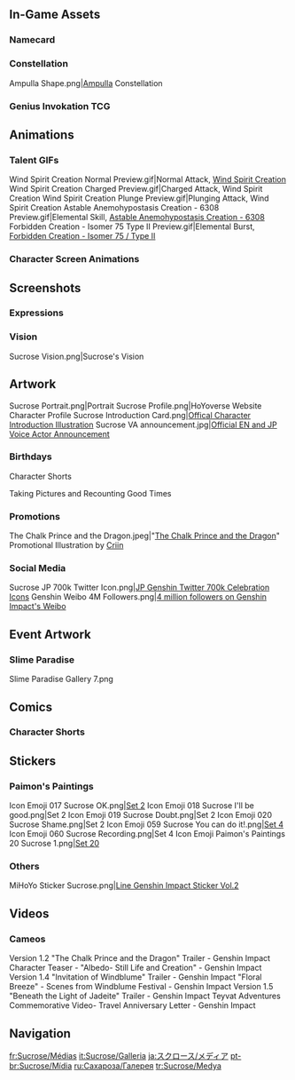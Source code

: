 {{CharacterTabs}}
{{TOC limit}}
==In-Game Assets==
{{Assets}}

===Namecard===
{{Assets/Namecard|Bio-Alchemy|Sucrose}}

===Constellation===
<gallery>Ampulla Shape.png|[[Ampulla]] Constellation</gallery>

===Genius Invokation TCG===
{{Main|Genius Invokation TCG}}
{{Genius Invokation TCG Cards by Featured Gallery}}

==Animations==
===Talent GIFs===
<gallery>
Wind Spirit Creation Normal Preview.gif|Normal Attack, [[Wind Spirit Creation]]
Wind Spirit Creation Charged Preview.gif|Charged Attack, Wind Spirit Creation
Wind Spirit Creation Plunge Preview.gif|Plunging Attack, Wind Spirit Creation
Astable Anemohypostasis Creation - 6308 Preview.gif|Elemental Skill, [[Astable Anemohypostasis Creation - 6308]]
Forbidden Creation - Isomer 75 Type II Preview.gif|Elemental Burst, [[Forbidden Creation - Isomer 75 / Type II]]
</gallery>

===Character Screen Animations===
{{Preview/CharacterAnimations}}

==Screenshots==
===Expressions===
{{Character Expression|Sucrose|Default|Disappointed|Expectant}}

===Vision===
<gallery>Sucrose Vision.png|Sucrose's Vision</gallery>

==Artwork==
<!--keep images in chronological order-->
<gallery>
Sucrose Portrait.png|Portrait
Sucrose Profile.png|HoYoverse Website Character Profile
Sucrose Introduction Card.png|[https://twitter.com/GenshinImpact/status/1286511426190770177 Offical Character Introduction Illustration]
Sucrose VA announcement.jpg|[https://twitter.com/GenshinImpact/status/1325770112062824449 Official EN and JP Voice Actor Announcement]
</gallery>

===Birthdays===
{{Files by Character Gallery|Sucrose Birthday Artwork|character = Sucrose|not1=Character Shorts|not2=Taking Pictures and Recounting Good Times Images}}

;Character Shorts
{{Files by Character Gallery|Sucrose Birthday Artwork|character = Sucrose|not1=Character Birthday Artwork|not2=Taking Pictures and Recounting Good Times Images}}

;Taking Pictures and Recounting Good Times
{{Main|Taking Pictures and Recounting Good Times/Story/Sucrose}}
{{Files by Character Gallery|Sucrose Birthday Artwork|character = Sucrose|not1=Character Shorts|not2=Character Birthday Artwork}}
<!--
===Holidays===
{{Files by Character Gallery|Holiday Artwork}}
-->
===Promotions===
<gallery>
The Chalk Prince and the Dragon.jpeg|"[[The Chalk Prince and the Dragon]]" Promotional Illustration by [https://www.pixiv.net/en/users/4460847 Criin]
</gallery>
===Social Media===
<gallery>
Sucrose JP 700k Twitter Icon.png|[https://twitter.com/Genshin_7/status/1331440084432818183 JP Genshin Twitter 700k Celebration Icons] <!--2020--11-25-->
Genshin Weibo 4M Followers.png|[https://m.weibo.cn/status/4755225636507890 4 million followers on Genshin Impact's Weibo]<!-- 2022-04-06 -->
</gallery>
<!--
===Miscellaneous===
<gallery>

</gallery>
-->
==Event Artwork==
===Slime Paradise===
{{Main|Slime Paradise}}
<gallery>
Slime Paradise Gallery 7.png
</gallery>

==Comics==
===Character Shorts===
{{Files by Character Gallery|Character Shorts|character = Sucrose|not1=Sucrose Birthday Artwork}}

==Stickers==
===Paimon's Paintings===
{{Main|Paimon's Paintings}}
<gallery>
Icon Emoji 017 Sucrose OK.png|[[Paimon's Paintings#Set 2|Set 2]]
Icon Emoji 018 Sucrose I'll be good.png|Set 2
Icon Emoji 019 Sucrose Doubt.png|Set 2
Icon Emoji 020 Sucrose Shame.png|Set 2
Icon Emoji 059 Sucrose You can do it!.png|[[Paimon's Paintings#Set 4|Set 4]]
Icon Emoji 060 Sucrose Recording.png|Set 4
Icon Emoji Paimon's Paintings 20 Sucrose 1.png|[[Paimon's Paintings#Set 20|Set 20]]
</gallery>

===Others===
<gallery>
MiHoYo Sticker Sucrose.png|[https://store.line.me/stickershop/product/14369332/en Line Genshin Impact Sticker Vol.2]
</gallery>

==Videos==
<!--
<gallery>

</gallery>
-->
===Cameos===
<gallery>
Version 1.2 "The Chalk Prince and the Dragon" Trailer - Genshin Impact
Character Teaser - "Albedo- Still Life and Creation" - Genshin Impact
Version 1.4 "Invitation of Windblume" Trailer - Genshin Impact
"Floral Breeze" - Scenes from Windblume Festival - Genshin Impact
Version 1.5 "Beneath the Light of Jadeite" Trailer - Genshin Impact
Teyvat Adventures Commemorative Video- Travel Anniversary Letter - Genshin Impact
</gallery>
<!--
==References==
{{Reflist}}
-->
==Navigation==
{{Character Navbox|link type=media}}

[[fr:Sucrose/Médias]]
[[it:Sucrose/Galleria]]
[[ja:スクロース/メディア]]
[[pt-br:Sucrose/Mídia]]
[[ru:Сахароза/Галерея]]
[[tr:Sucrose/Medya]]